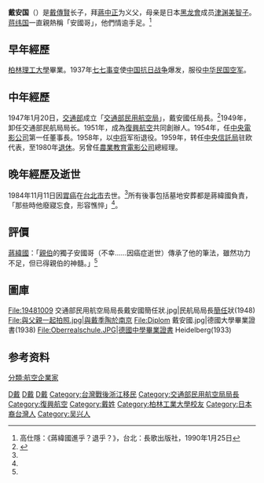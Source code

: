 {{Infobox_officeholder
| name =  戴安國
| different name =安國哥
| image name = Angotai.jpg|thumb|Profile photo]}
| width = 190
| Sex = 男
| Native place =
| now =
| period =
| party =
| date of birth = 1913年11月25日
| place of birth = {{ROC-1912|浙江省}}[[吳興縣_(中華民國)|吳興縣]]
| date of death = {{ROC-TWN}}[[台北市|台北市]]
| place of death = {{death date and age|1984|11|11|1913|11|25}}
| nationality = {{ROC}}
| spouse = 葉世貞
| relatives =（父）[[戴傳賢|戴傳賢]]<br>（母）[[津渊美智子|津渊美智子]]<br>（义父）[[蔣中正|蔣中正]]
| children =
| educate = *[[Helmholtz-Gymnasium_Heidelberg|Helmholtz-Gymnasium Heidelberg]](1933)
*[[柏林理工大學|柏林理工大學]](1938)

| past = *[[交通部民航局|交通部民航局]]局长（1947年－1949年）
*[[復興航空|復興航空]]共同創辦人（1951年）
*[[中央電影公司|中央電影公司]]第一任董事長（1954年）
*[[中将|中将]]军衔退役（1958年）
*[[中央信託局|中央信託局]]驻欧代表（1959年－1980年）
*[[農業教育電影公司|農業教育電影公司]]總經理
}}

'''戴安国'''（{{bd|1913年|11月25日|1984年|11月11日}}）是[[戴傳賢|戴傳賢]]长子，拜[[蔣中正|蔣中正]]为义父，母亲是日本[[黑龙會|黑龙會]]成员[[津渊美智子|津渊美智子]]。[[蒋纬国|蒋纬国]]一直親熱稱「安國哥」，他們情逾手足。<ref name="退乎">高仕隱：《蔣緯國進乎？退乎？》，台北：長歌出版社，1990年1月25日</ref>{{rp|47}}

== 早年經歷 ==
[[柏林理工大學|柏林理工大學]]畢業。1937年[[七七事变|七七事变]]使[[中国抗日战争|中国抗日战争]]爆发，服役[[中华民国空军|中华民国空军]]。

== 中年經歷 ==
1947年1月20日，[[中華民國交通部|交通部]]成立「[[交通部民用航空局|交通部民用航空局]]」，戴安國任局長。<ref name="民國史大事記">{{cite book|editor=李新總主編，[[中國社會科學院|中國社會科學院]]近代史研究所[[中華民國史|中華民國史]]研究室編，韓信夫、姜克夫主編|title=《中華民國史大事記》|location=[[北京|北京]]|publisher=[[中華書局|中華書局]]|date=2011年7月}}</ref>{{rp|8271}}1949年，卸任交通部民航局局长。1951年，成為[[復興航空|復興航空]]共同創辦人。1954年，任[[中央電影公司|中央電影公司]]第一任董事長。1958年，以[[中将|中将]]军衔退役。1959年，转任[[中央信託局|中央信託局]]驻欧代表，至1980年[[退休|退休]]。另曾任[[農業教育電影公司|農業教育電影公司]]總經理。

== 晚年經歷及逝世 ==
1984年11月11日因[[胃癌|胃癌]]在[[台北市|台北市]]去世。<ref name="退乎"/>{{rp|43}}所有後事包括墓地安葬都是蔣緯國負責，「那些時他廢寢忘食，形容憔悴」<ref name="退乎"/>{{rp|47}}。

== 評價 ==
[[蔣緯國|蔣緯國]]：「[[戴季陶|親伯]]的獨子安國哥（不幸……因癌症逝世）傳承了他的筆法，雖然功力不足，但已得親伯的神髓。」<ref name="退乎"/>{{rp|43}}

==圖庫==
<gallery>
File:19481009 交通部民用航空局局長戴安國簡任狀.jpg|民航局局長[[簡任|簡任]]狀(1948)
File:與父親一起拍照.jpg|與戴季陶於南京
File:Diplom 戴安國.jpg|德國大學畢業證書(1938)
File:Oberrealschule.JPG|[https://de.wikipedia.org/wiki/Helmholtz-Gymnasium_Heidelberg 德國中學畢業證書] {{Wayback|url=https://de.wikipedia.org/wiki/Helmholtz-Gymnasium_Heidelberg |date=20200907183720 }} Heidelberg(1933)
</gallery>

== 参考资料 ==
{{reflist|2}}

{{DEFAULTSORT: Dai}}
[[Category:中華民國空軍中將|D戴]]
[[Category:中影公司董事長|D戴]]
[[Category:臺灣罹患胃癌逝世者|D戴]]
[[Category:台灣戰後浙江移民|Category:台灣戰後浙江移民]]
[[Category:交通部民用航空局局長|Category:交通部民用航空局局長]]
[[Category:復興航空|Category:復興航空]]
[[Category:戴姓|Category:戴姓]]
[[Category:柏林工業大學校友|Category:柏林工業大學校友]]
[[分類:航空企業家|分類:航空企業家]]
[[Category:日本裔台灣人|Category:日本裔台灣人]]
[[Category:吴兴人|Category:吴兴人]]